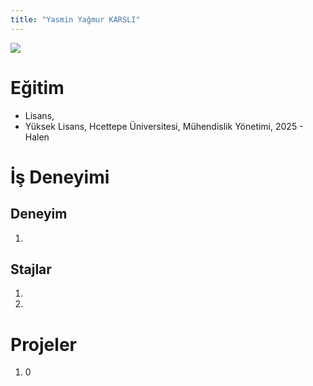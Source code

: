 ```yaml
---
title: "Yasmin Yağmur KARSLI"
---
```


![](/assets/images/vesikalik.jpeg){fig-align="center"}

# Eğitim

-   Lisans, 
-   Yüksek Lisans, Hcettepe Üniversitesi, Mühendislik Yönetimi, 2025 - Halen

# İş Deneyimi

## Deneyim

1.  

## Stajlar

1. 

2.  

# Projeler

1.  0
